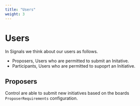 ```yaml
---
title: "Users"
weight: 3
---
```


# Users

In Signals we think about our users as follows.

* Proposers, Users who are permitted to submit an Initative.
* Participants, Users who are permitted to supoprt an Initiative.

## Proposers

Control are able to submit new initiatives based on the boards `ProposerRequirements` configuration.
